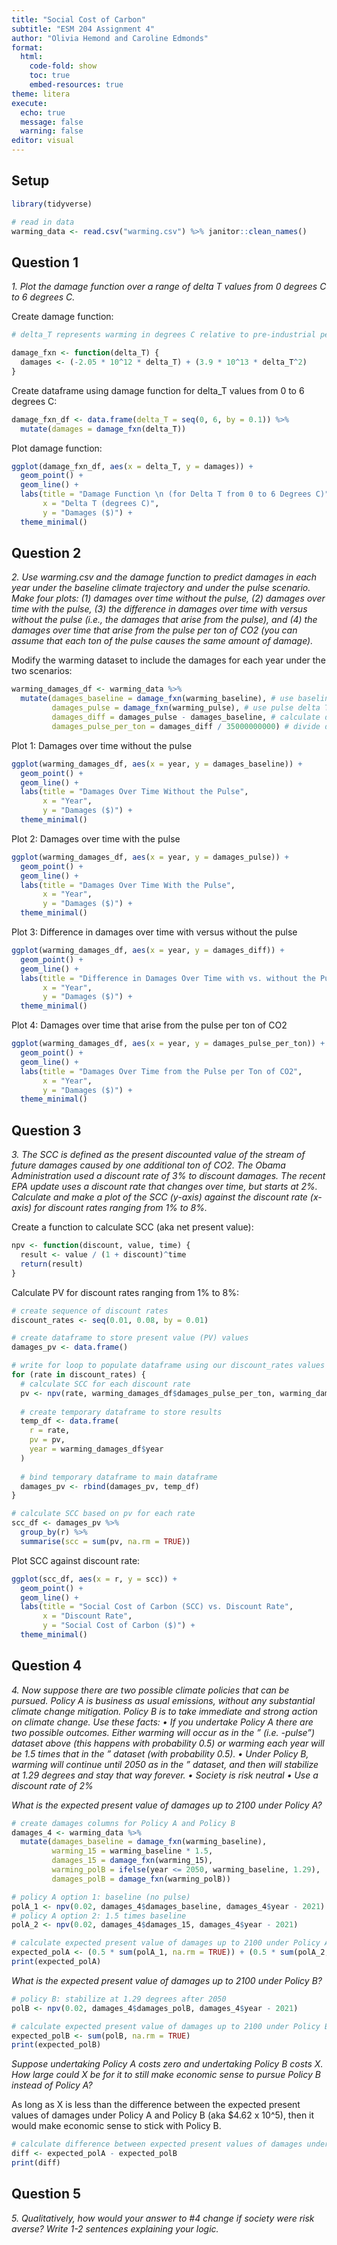 ```yaml
---
title: "Social Cost of Carbon"
subtitle: "ESM 204 Assignment 4"
author: "Olivia Hemond and Caroline Edmonds"
format: 
  html:
    code-fold: show
    toc: true
    embed-resources: true
theme: litera
execute: 
  echo: true
  message: false
  warning: false
editor: visual
---
```

## Setup

```r
library(tidyverse)
```

```r
# read in data
warming_data <- read.csv("warming.csv") %>% janitor::clean_names()
```


## Question 1

*1. Plot the damage function over a range of delta T values from 0 degrees C to 6 degrees C.*

Create damage function:
```r
# delta_T represents warming in degrees C relative to pre-industrial period

damage_fxn <- function(delta_T) {
  damages <- (-2.05 * 10^12 * delta_T) + (3.9 * 10^13 * delta_T^2)
}
```

Create dataframe using damage function for delta_T values from 0 to 6 degrees C:
```r
damage_fxn_df <- data.frame(delta_T = seq(0, 6, by = 0.1)) %>% 
  mutate(damages = damage_fxn(delta_T))
```

Plot damage function:
```r
ggplot(damage_fxn_df, aes(x = delta_T, y = damages)) +
  geom_point() +
  geom_line() +
  labs(title = "Damage Function \n (for Delta T from 0 to 6 Degrees C)",
       x = "Delta T (degrees C)",
       y = "Damages ($)") +
  theme_minimal()
```


## Question 2

*2. Use warming.csv and the damage function to predict damages in each year under the baseline climate trajectory and under the pulse scenario. Make four plots: (1) damages over time without the pulse, (2) damages over time with the pulse, (3) the difference in damages over time with versus without the pulse (i.e., the damages that arise from the pulse), and (4) the damages over time that arise from the pulse per ton of CO2 (you can assume that each ton of the pulse causes the same amount of damage).*

Modify the warming dataset to include the damages for each year under the two scenarios:
```r
warming_damages_df <- warming_data %>% 
  mutate(damages_baseline = damage_fxn(warming_baseline), # use baseline delta Ts
         damages_pulse = damage_fxn(warming_pulse), # use pulse delta Ts
         damages_diff = damages_pulse - damages_baseline, # calculate difference
         damages_pulse_per_ton = damages_diff / 35000000000) # divide difference by 35 bil
```

Plot 1: Damages over time without the pulse
```r
ggplot(warming_damages_df, aes(x = year, y = damages_baseline)) +
  geom_point() +
  geom_line() +
  labs(title = "Damages Over Time Without the Pulse",
       x = "Year",
       y = "Damages ($)") +
  theme_minimal()
```

Plot 2: Damages over time with the pulse
```r
ggplot(warming_damages_df, aes(x = year, y = damages_pulse)) +
  geom_point() +
  geom_line() +
  labs(title = "Damages Over Time With the Pulse",
       x = "Year",
       y = "Damages ($)") +
  theme_minimal()
```

Plot 3: Difference in damages over time with versus without the pulse
```r
ggplot(warming_damages_df, aes(x = year, y = damages_diff)) +
  geom_point() +
  geom_line() +
  labs(title = "Difference in Damages Over Time with vs. without the Pulse",
       x = "Year",
       y = "Damages ($)") +
  theme_minimal()
```

Plot 4: Damages over time that arise from the pulse per ton of CO2
```r
ggplot(warming_damages_df, aes(x = year, y = damages_pulse_per_ton)) +
  geom_point() +
  geom_line() +
  labs(title = "Damages Over Time from the Pulse per Ton of CO2",
       x = "Year",
       y = "Damages ($)") +
  theme_minimal()
```

## Question 3

*3. The SCC is defined as the present discounted value of the stream of future damages caused by one additional ton of CO2. The Obama Administration used a discount rate of 3% to discount damages. The recent EPA update uses a discount rate that changes over time, but starts at 2%. Calculate and make a plot of the SCC (y-axis) against the discount rate (x-axis) for discount rates ranging from 1% to 8%.*

Create a function to calculate SCC (aka net present value):
```r
npv <- function(discount, value, time) {
  result <- value / (1 + discount)^time
  return(result)
}
```

Calculate PV for discount rates ranging from 1% to 8%:
```r
# create sequence of discount rates
discount_rates <- seq(0.01, 0.08, by = 0.01)

# create dataframe to store present value (PV) values
damages_pv <- data.frame()

# write for loop to populate dataframe using our discount_rates values
for (rate in discount_rates) {
  # calculate SCC for each discount rate
  pv <- npv(rate, warming_damages_df$damages_pulse_per_ton, warming_damages_df$year - 2021) # NOTE: using damages_pulse_per_ton instead
  
  # create temporary dataframe to store results
  temp_df <- data.frame(
    r = rate,
    pv = pv,
    year = warming_damages_df$year
  )
  
  # bind temporary dataframe to main dataframe
  damages_pv <- rbind(damages_pv, temp_df)
}

# calculate SCC based on pv for each rate
scc_df <- damages_pv %>%
  group_by(r) %>%
  summarise(scc = sum(pv, na.rm = TRUE))
```

Plot SCC against discount rate:
```r
ggplot(scc_df, aes(x = r, y = scc)) +
  geom_point() +
  geom_line() +
  labs(title = "Social Cost of Carbon (SCC) vs. Discount Rate",
       x = "Discount Rate",
       y = "Social Cost of Carbon ($)") +
  theme_minimal()
```

## Question 4

*4. Now suppose there are two possible climate policies that can be pursued. Policy A is business as usual emissions, without any substantial climate change mitigation. Policy B is to take immediate and strong action on climate change. Use these facts:*
*• If you undertake Policy A there are two possible outcomes. Either warming will occur as in the \baseline" (i.e. \no-pulse") dataset above (this happens with probability 0.5) or warming each year will be 1.5 times that in the \baseline" dataset (with probability 0.5).*
*• Under Policy B, warming will continue until 2050 as in the \baseline" dataset, and then will stabilize at 1.29 degrees and stay that way forever.*
*• Society is risk neutral*
*• Use a discount rate of 2%*

*What is the expected present value of damages up to 2100 under Policy A?*

```r
# create damages columns for Policy A and Policy B
damages_4 <- warming_data %>% 
  mutate(damages_baseline = damage_fxn(warming_baseline),
         warming_15 = warming_baseline * 1.5,
         damages_15 = damage_fxn(warming_15),
         warming_polB = ifelse(year <= 2050, warming_baseline, 1.29),
         damages_polB = damage_fxn(warming_polB))
```

```r
# policy A option 1: baseline (no pulse)
polA_1 <- npv(0.02, damages_4$damages_baseline, damages_4$year - 2021)
# policy A option 2: 1.5 times baseline
polA_2 <- npv(0.02, damages_4$damages_15, damages_4$year - 2021)

# calculate expected present value of damages up to 2100 under Policy A
expected_polA <- (0.5 * sum(polA_1, na.rm = TRUE)) + (0.5 * sum(polA_2, na.rm = TRUE))
print(expected_polA)
```



*What is the expected present value of damages up to 2100 under Policy B?* 

```r
# policy B: stabilize at 1.29 degrees after 2050
polB <- npv(0.02, damages_4$damages_polB, damages_4$year - 2021)

# calculate expected present value of damages up to 2100 under Policy B
expected_polB <- sum(polB, na.rm = TRUE)
print(expected_polB)
```


*Suppose undertaking Policy A costs zero and undertaking Policy B costs X. How large could X be for it to still make economic sense to pursue Policy B instead of Policy A?*

As long as X is less than the difference between the expected present values of damages under Policy A and Policy B (aka $4.62 x 10^5), then it would make economic sense to stick with Policy B.

```r
# calculate difference between expected present values of damages under Policy A and Policy B
diff <- expected_polA - expected_polB
print(diff)
```

## Question 5

*5. Qualitatively, how would your answer to #4 change if society were risk averse? Write 1-2 sentences explaining your logic.*


